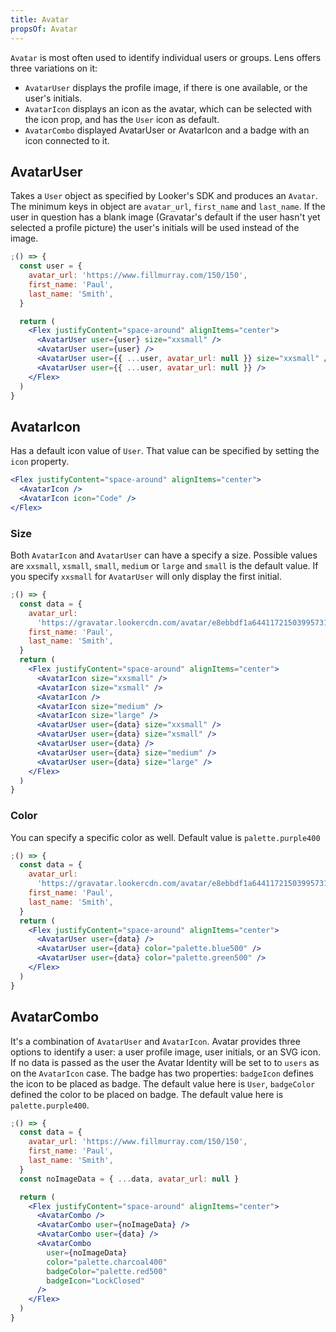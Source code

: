 ```yaml
---
title: Avatar
propsOf: Avatar
---
```


`Avatar` is most often used to identify individual users or groups. Lens offers three variations on it:

- `AvatarUser` displays the profile image, if there is one available, or the user's initials.
- `AvatarIcon` displays an icon as the avatar, which can be selected with the icon prop, and has the `User` icon as default.
- `AvatarCombo` displayed AvatarUser or AvatarIcon and a badge with an icon connected to it.

## AvatarUser

Takes a `User` object as specified by Looker's SDK and produces an `Avatar`. The minimum keys in object are `avatar_url`, `first_name` and `last_name`. If the user in question has a blank image (Gravatar's default if the user hasn't yet selected a profile picture) the user's initials will be used instead of the image.

```jsx
;() => {
  const user = {
    avatar_url: 'https://www.fillmurray.com/150/150',
    first_name: 'Paul',
    last_name: 'Smith',
  }

  return (
    <Flex justifyContent="space-around" alignItems="center">
      <AvatarUser user={user} size="xxsmall" />
      <AvatarUser user={user} />
      <AvatarUser user={{ ...user, avatar_url: null }} size="xxsmall" />
      <AvatarUser user={{ ...user, avatar_url: null }} />
    </Flex>
  )
}
```

## AvatarIcon

Has a default icon value of `User`. That value can be specified by setting the `icon` property.

```jsx
<Flex justifyContent="space-around" alignItems="center">
  <AvatarIcon />
  <AvatarIcon icon="Code" />
</Flex>
```

### Size

Both `AvatarIcon` and `AvatarUser` can have a specify a size. Possible values are `xxsmall`, `xsmall`, `small`, `medium` or `large` and `small` is the default value. If you specify `xxsmall` for `AvatarUser` will only display the first initial.

```jsx
;() => {
  const data = {
    avatar_url:
      'https://gravatar.lookercdn.com/avatar/e8ebbdf1a64411721503995731?s=156&d=blank',
    first_name: 'Paul',
    last_name: 'Smith',
  }
  return (
    <Flex justifyContent="space-around" alignItems="center">
      <AvatarIcon size="xxsmall" />
      <AvatarIcon size="xsmall" />
      <AvatarIcon />
      <AvatarIcon size="medium" />
      <AvatarIcon size="large" />
      <AvatarUser user={data} size="xxsmall" />
      <AvatarUser user={data} size="xsmall" />
      <AvatarUser user={data} />
      <AvatarUser user={data} size="medium" />
      <AvatarUser user={data} size="large" />
    </Flex>
  )
}
```

### Color

You can specify a specific color as well. Default value is `palette.purple400`

```jsx
;() => {
  const data = {
    avatar_url:
      'https://gravatar.lookercdn.com/avatar/e8ebbdf1a64411721503995731?s=156&d=blank',
    first_name: 'Paul',
    last_name: 'Smith',
  }
  return (
    <Flex justifyContent="space-around" alignItems="center">
      <AvatarUser user={data} />
      <AvatarUser user={data} color="palette.blue500" />
      <AvatarUser user={data} color="palette.green500" />
    </Flex>
  )
}
```

## AvatarCombo

It's a combination of `AvatarUser` and `AvatarIcon`. Avatar provides three options to identify a user: a user profile image, user initials, or an SVG icon. If no data is passed as the user the Avatar Identity will be set to to `users` as on the `AvatarIcon` case.
The badge has two properties:
`badgeIcon` defines the icon to be placed as badge. The default value here is `User`,
`badgeColor` defined the color to be placed on badge. The default value here is `palette.purple400`.

```jsx
;() => {
  const data = {
    avatar_url: 'https://www.fillmurray.com/150/150',
    first_name: 'Paul',
    last_name: 'Smith',
  }
  const noImageData = { ...data, avatar_url: null }

  return (
    <Flex justifyContent="space-around" alignItems="center">
      <AvatarCombo />
      <AvatarCombo user={noImageData} />
      <AvatarCombo user={data} />
      <AvatarCombo
        user={noImageData}
        color="palette.charcoal400"
        badgeColor="palette.red500"
        badgeIcon="LockClosed"
      />
    </Flex>
  )
}
```
